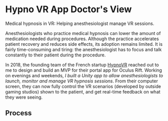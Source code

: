 
# Hypno VR App Doctor's View

Medical hypnosis in VR: Helping anesthesiologist manage VR sessions.

<ProjectWrapperBelowTitles project={props.project}>

Anesthesiologists who practice medical hypnosis can lower the amount of
medication needed during procedures. Although the practice accelerates patient
recovery and reduces side effects, its adoption remains limited. It is fairly
time-consuming and tiring: the anesthesiologist has to focus and talk constantly
to their patient during the procedure.

In 2018, the founding team of the French startup
[HypnoVR](https://www.hypnovr.io/en/) reached out to me to design and build an
MVP for their portal app for Oculus Rift. Working on evenings and weekends, _I
built a Unity app to allow anesthesiologists to launch, monitor and manage VR
hypnosis sessions_. From their computer screen, they can now fully control the
VR scenarios (developed by outside gaming studios) shown to the patient, and get
real-time feedback on what they were seeing.

<ProjectImage
  name="hypnovr_1_vr_previews"
  caption="Anesthesiologists can shows patients previews, in VR, of the environments available"
  priority
/>

<ProjectImage
  name="hypnovr_2_params_selection"
  caption="Anesthesiologists can select parameters for the VR hypnosis session"
/>

<ProjectImage
  name="hypnovr_3_launch_session"
  caption="Anesthesiologists can launch the VR session from their computer screen."
/>

<ProjectImage
  name="hypnovr_4_monitor"
  caption="Anesthesiologists can monitor what the patient is seeing during the session."
/>

## Process

<ProjectImage
  name="hypnovr_5_sequence_flow_diagram"
  caption="Sequence flow diagram created by interviewing anesthesiologists in the team"
/>

<ProjectImage name="hypnovr_6_sketches" caption="Concept sketches" />

<ProjectImage name="hypnovr_7_wireframes" caption="Low fidelity wireframes" />

<ProjectImage
  name="hypnovr_8_design_crit"
  caption="Remote wireframe design critique with the startup founders"
/>

<ProjectVideo
  name="hypnovr_9_rift_v0_feasibility_test"
  caption="Testing feasibility of the 2D screen -> 3D headset interactions with bare-bones Unity prototype"
/>

<ProjectImage
  name="hypnovr_10_high_fidelity_screens"
  caption="High fidelity screens created in Adobe Illustrator"
/>

<ProjectImage
  name="hypnovr_11_unity_screenshot"
  caption="Building the app in Unity: 2D screen on the anesthesiologist's computer + 3D scene on the headset in the patient"
/>

<ProjectVideo
  name="hypnovr_12_logo_animation"
  caption="Loading logo animation, created in After Effect, playing here in Unity"
/>

<ProjectVideo
  name="hypnovr_13_final_demo"
  caption="Full demo of the Rift portal app I built"
/>

<ProjectVideo
  name="hypnovr_14_france3"
  caption="French local news showcasing usage of the app"
/>

</ProjectWrapperBelowTitles>
